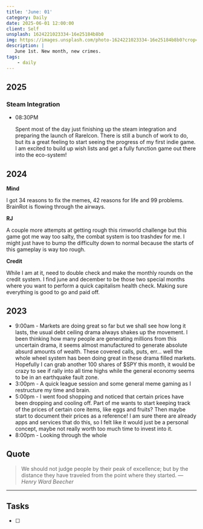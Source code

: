 ```yaml
---
title: 'June: 01'
category: Daily
date: 2025-06-01 12:00:00
client: Self
unsplash: 1624221023334-16e25184b8b0
img: https://images.unsplash.com/photo-1624221023334-16e25184b8b0?crop=entropy&cs=srgb&fm=jpg&ixid=MnwzNjM5Nzd8MHwxfHJhbmRvbXx8fHx8fHx8fDE2ODE3NDg2ODY&ixlib=rb-4.0.3&q=85
description: |
   June 1st. New month, new crimes.
tags:
    - daily
---
```


## 2025

### Steam Integration

-   08:30PM

    Spent most of the day just finishing up the steam integration and preparing the launch of RareIcon.
    There is still a bunch of work to do, but its a great feeling to start seeing the progress of my first indie game.
    I am excited to build up wish lists and get a fully function game out there into the eco-system!

## 2024

**Mind**

I got 34 reasons to fix the memes, 42 reasons for life and 99 problems. BrainRot is flowing through the airways.


**RJ**

A couple more attempts at getting rough this rimworld challenge but this game got me way too salty, the combat system is too trashdev for me.
I might just have to bump the difficulty down to normal because the starts of this gameplay is way too rough.

**Credit**

While I am at it, need to double check and make the monthly rounds on the credit system.
I find june and december to be those two special months where you want to perform a quick capitalism health check.
Making sure everything is good to go and paid off.

## 2023

- 9:00am - Markets are doing great so far but we shall see how long it lasts, the usual debt ceiling drama always shakes up the movement. I been thinking how many people are generating millions from this uncertain drama, it seems almost manufactured to generate absolute absurd amounts of wealth. These covered calls, puts, err... well the whole wheel system has been doing great in these drama filled markets. Hopefully I can grab another 100 shares of $SPY this month, it would be crazy to see if rally into all time highs while the general economy seems to be in an earthquake fault zone.
- 3:00pm - A quick league session and some general meme gaming as I restructure my time and brain. 
- 5:00pm - I went food shopping and noticed that certain prices have been dropping and cooling off. Part of me wants to start keeping track of the prices of certain core items, like eggs and fruits? Then maybe start to document their prices as a reference! I am sure there are already apps and services that do this, so I felt like it would just be a personal concept, maybe not really worth too much time to invest into it. 
- 8:00pm - Looking through the whole

## Quote

> We should not judge people by their peak of excellence; but by the distance they have traveled from the point where they started.
> — <cite>Henry Ward Beecher</cite>

---

## Tasks

- [ ]